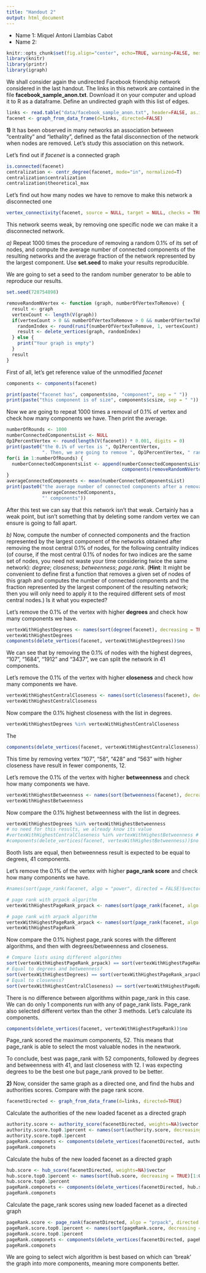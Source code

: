 ```yaml
---
title: "Handout 2"
output: html_document
---
```


* Name 1: Miquel Antoni Llambías Cabot
* Name 2:

```r
knitr::opts_chunk$set(fig.align="center", echo=TRUE, warning=FALSE, message=FALSE,autodep = TRUE, cache=TRUE)
library(knitr)
library(printr)
library(igraph)
```

We shall consider again the undirected Facebook friendship network considered in the last handout. The links in this network are contained in the file **facebook_sample_anon.txt**. Download it on your computer and upload it to R as a dataframe. Define an undirected graph with this list of edges.

```r
links <- read.table("data/facebook_sample_anon.txt", header=FALSE, as.is=T)
facenet <- graph_from_data_frame(d=links, directed=FALSE)
```

**1)**  It has been observed in many networks an association between "centrality" and "lethality", defined as the fatal disconnection of the network when nodes are removed. Let's study this association on this network.

Let's find out if *facenet* is a connected graph
```r
is.connected(facenet)
centralization <- centr_degree(facenet, mode="in", normalized=T)
centralization$centralization
centralization$theoretical_max
```
Let's find out how many nodes we have to remove to make this network a disconnected one
```r
vertex_connectivity(facenet, source = NULL, target = NULL, checks = TRUE)
```
This network seems weak, by removing one specific node we can make it a disconnected network.

*a)* Repeat 1000 times the procedure of removing a random 0.1% of its set of nodes, and compute the average number of connected components of the resulting networks and the average fraction of the network represented by the largest component. Use **set.seed** to make your results reproducible.

We are going to set a seed to the random number generator to be able to reproduce our results.
```r
set.seed(728754898)
```

```r
removeRandomNVertex <- function (graph, numberOfVertexToRemove) {
  result <- graph
  vertexCount <- length(V(graph))
  if(vertexCount > 0 && numberOfVertexToRemove > 0 && numberOfVertexToRemove <= vertexCount) {
    randomIndex <- round(runif(numberOfVertexToRemove, 1, vertexCount), digits = 0)
    result <- delete_vertices(graph, randomIndex)
  } else {
    print("Your graph is empty")
  }
  result
}
```

First of all, let's get reference value of the unmodified *facenet*
```r
components <- components(facenet)
```
```r
print(paste("facenet has", components$no, "component", sep = " "))
print(paste("this component is of size", components$csize, sep = " "))
```

Now we are going to repeat 1000 times a removal of 0.1% of vertex and check how many components we have. Then print the average.
```r
numberOfRounds <- 1000
numberConnectedComponentsList <- NULL
Op1PercentVertex <- round(length(V(facenet)) * 0.001, digits = 0)
print(paste0("the 0.1% of vertex is ", Op1PercentVertex,
             ". Then, we are going to remove ", Op1PercentVertex, " random nodes each loop"))
for(i in 1:numberOfRounds) {
  numberConnectedComponentsList <- append(numberConnectedComponentsList,
                                          components(removeRandomNVertex(facenet, Op1PercentVertex))$no)
}
averageConnectedComponents <- mean(numberConnectedComponentsList)
print(paste0("the average number of connected components after a removal of 0.1% of vertex is '",
             averageConnectedComponents,
             "' components"))
```
After this test we can say that this network isn't that weak. Certainly has a weak point, but isn't something that by deleting some random vertex we can ensure is going to fall apart.

*b)* Now, compute the number of connected components and the fraction represented by the largest component of the networks obtained after removing the most central 0.1% of nodes, for the following centrality indices (of course, if the most central 0.1% of nodes for two indices are the same set of nodes, you need not waste your time considering twice the same network): *degree*; *closeness*; *betweenness*; *page.rank*. (**Hint**: It might be convenient to define first a function that removes a given set of nodes of this graph and computes the number of connected components and the fraction represented by the largest component of the resulting network; then you will only need to apply it to the required different sets of most central nodes.) Is it what you expected?

Let's remove the 0.1% of the vertex with higher **degrees** and check how many components we have.
```r
vertexWithHighestDegrees <- names(sort(degree(facenet), decreasing = TRUE)[1:Op1PercentVertex])
vertexWithHighestDegrees
components(delete_vertices(facenet, vertexWithHighestDegrees))$no
```
We can see that by removing the 0.1% of nodes with the highest degrees, "107", "1684", "1912" and "3437", we can split the network in 41 components.

Let's remove the 0.1% of the vertex with higher **closeness** and check how many components we have.
```r
vertexWithHighestCentralCloseness <- names(sort(closeness(facenet), decreasing = TRUE)[1:Op1PercentVertex])
vertexWithHighestCentralCloseness
```
Now compare the 0.1% highest closeness with the list in degrees.
```r
vertexWithHighestDegrees %in% vertexWithHighestCentralCloseness
```
The
```r
components(delete_vertices(facenet, vertexWithHighestCentralCloseness))$no
```
This time by removing vertex "107", "58", "428" and "563" with higher closeness have result in fewer components, 12.

Let's remove the 0.1% of the vertex with higher **betweenness** and check how many components we have.
```r
vertexWithHighestBetweenness <- names(sort(betweenness(facenet), decreasing = TRUE)[1:Op1PercentVertex])
vertexWithHighestBetweenness
```
Now compare the 0.1% highest betweenness with the list in degrees.
```r
vertexWithHighestDegrees %in% vertexWithHighestBetweenness
# no need for this results, we already know its value
#vertexWithHighestCentralCloseness %in% vertexWithHighestBetweenness # false
#components(delete_vertices(facenet, vertexWithHighestBetweenness))$no # same as degrees, 41
```
Booth lists are equal, then betweenness result is expected to be equal to degrees, 41 components.

Let's remove the 0.1% of the vertex with higher **page_rank score** and check how many components we have.
```r
#names(sort(page_rank(facenet, algo = "power", directed = FALSE)$vector, decreasing = TRUE)[1:Op1PercentVertex]) makes klint to crash ...

# page rank with prpack algorithm
vertexWithHighestPageRank_prpack <- names(sort(page_rank(facenet, algo = "arpack", directed = FALSE)$vector, decreasing = TRUE)[1:Op1PercentVertex])

# page rank with arpack algorithm
vertexWithHighestPageRank_arpack <- names(sort(page_rank(facenet, algo = "prpack", directed = FALSE)$vector, decreasing = TRUE)[1:Op1PercentVertex])
vertexWithHighestPageRank
```
Now compare the 0.1% highest page_rank scores with the different algorithms, and then with degrees/betweenness and closeness.
```r
# Compare lists using different algorithms
sort(vertexWithHighestPageRank_prpack) == sort(vertexWithHighestPageRank_arpack) # IF all TRUE booth lists are equal
# Equal to degrees and betweenness?
sort(vertexWithHighestDegrees) == sort(vertexWithHighestPageRank_arpack)
# Equal to closeness?
sort(vertexWithHighestCentralCloseness) == sort(vertexWithHighestPageRank_arpack)
```
There is no difference between algorithms within page_rank in this case. We can do only 1 components run with any of page_rank lists.
Page_rank also selected different vertex than the other 3 methods. Let's calculate its components.
```r
components(delete_vertices(facenet, vertexWithHighestPageRank))$no
```
Page_rank scored the maximum components, 52. This means that page_rank is able to select the most valuable nodes in the newtwork.

To conclude, best was page_rank with 52 components, followed by degrees and betweenness with 41, and last closeness with 12.
I was expecting degrees to be the best one but page_rank proved to be better.

**2)** Now, consider the same graph as a directed one, and find the hubs and authorities scores. Compare with the page rank score.

```r
facenetDirected <- graph_from_data_frame(d=links, directed=TRUE)
```

Calculate the authorities of the new loaded facenet as a directed graph
```r
authority.score <- authority_score(facenetDirected, weights=NA)$vector
authority.score.top0.1percent <- names(sort(authority.score, decreasing = TRUE)[1:Op1PercentVertex])
authority.score.top0.1percent
pageRank.componets <- components(delete_vertices(facenetDirected, authority.score.top0.1percent))$no
pageRank.componets
```
Calculate the hubs of the new loaded facenet as a directed graph
```r
hub.score <- hub_score(facenetDirected, weights=NA)$vector
hub.score.top0.1percent <- names(sort(hub.score, decreasing = TRUE)[1:Op1PercentVertex])
hub.score.top0.1percent
pageRank.componets <- components(delete_vertices(facenetDirected, hub.score.top0.1percent))$no
pageRank.componets
```

Calculate the page_rank scores using new loaded facenet as a directed graph
```r
pageRank.score <- page_rank(facenetDirected, algo = "prpack", directed = TRUE)$vector
pageRank.score.top0.1percent <- names(sort(pageRank.score, decreasing = TRUE)[1:Op1PercentVertex])
pageRank.score.top0.1percent
pageRank.componets <- components(delete_vertices(facenetDirected, pageRank.score.top0.1percent))$no
pageRank.componets
```

We are going to select wich algorithm is best based on which can 'break' the graph into more components, meaning more components better.

```r

```
